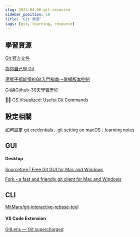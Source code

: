 ```yaml
---
slug: 2023-04-06-git-resource
sidebar_position: 10
title: 'Git 資源'
tags: [git, learning, resource]
---
```


## 學習資源
[Git 官方文件](https://git-scm.com/doc)

[為你自己學 Git](https://gitbook.tw/)

[連猴子都能懂的Git入門指南〜掌握版本控制](https://backlog.com/git-tutorial/tw/)

[Git與Github-30天學習歷程](https://ithelp.ithome.com.tw/users/20119923/ironman/2232)

[🌳🚀 CS Visualized: Useful Git Commands](https://dev.to/lydiahallie/cs-visualized-useful-git-commands-37p1?fbclid=IwAR1sPBm8TOym6S9uiW8DXZfftZWyvydygKKZU1YcX2vBheJUjwOgEwLkIIA)


## 設定相關
[如何設定 git credentials，git setting on macOS｜learning notes](https://chenjinny.medium.com/git-setting-on-macos-learning-notes-21c98a8aa700)

## GUI
#### Desktop
[Sourcetree | Free Git GUI for Mac and Windows](https://www.sourcetreeapp.com/)

[Fork - a fast and friendly git client for Mac and Windows](https://git-fork.com/)

## CLI
[MitMaro/git-interactive-rebase-tool](https://github.com/MitMaro/git-interactive-rebase-tool)

#### VS Code Extension
[GitLens — Git supercharged](https://marketplace.visualstudio.com/items?itemName=eamodio.gitlens)
